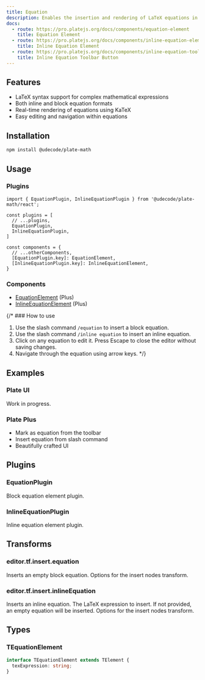 ```yaml
---
title: Equation
description: Enables the insertion and rendering of LaTeX equations in your editor.
docs:
  - route: https://pro.platejs.org/docs/components/equation-element
    title: Equation Element
  - route: https://pro.platejs.org/docs/components/inline-equation-element
    title: Inline Equation Element
  - route: https://pro.platejs.org/docs/components/inline-equation-toolbar-button
    title: Inline Equation Toolbar Button
---
```


<PackageInfo>

## Features

- LaTeX syntax support for complex mathematical expressions
- Both inline and block equation formats
- Real-time rendering of equations using KaTeX
- Easy editing and navigation within equations

</PackageInfo>

## Installation

```bash
npm install @udecode/plate-math
```

## Usage

### Plugins

```tsx
import { EquationPlugin, InlineEquationPlugin } from '@udecode/plate-math/react';
```

```tsx
const plugins = [
  // ...plugins,
  EquationPlugin,
  InlineEquationPlugin,
]
```

```tsx
const components = {
  // ...otherComponents,
  [EquationPlugin.key]: EquationElement,
  [InlineEquationPlugin.key]: InlineEquationElement,
}
```

### Components

- [EquationElement](https://pro.platejs.org/docs/components/equation-element) (Plus)
- [InlineEquationElement](https://pro.platejs.org/docs/components/inline-equation-element) (Plus)


{/* ### How to use

1. Use the slash command `/equation` to insert a block equation.
2. Use the slash command `/inline equation` to insert an inline equation.
3. Click on any equation to edit it. Press Escape to close the editor without saving changes.
4. Navigate through the equation using arrow keys. */}

## Examples

### Plate UI

Work in progress.

### Plate Plus

- Mark as equation from the toolbar
- Insert equation from slash command
- Beautifully crafted UI

<ComponentPreviewPro
  name="pro-iframe-demo"
  id="pro-equation"
  component="equation"
/>

## Plugins

### EquationPlugin

Block equation element plugin.

### InlineEquationPlugin

Inline equation element plugin.

## Transforms

### editor.tf.insert.equation

Inserts an empty block equation.
<APIParameters>
  <APIItem name="options" type="InsertNodesOptions">
    Options for the insert nodes transform.
  </APIItem>
</APIParameters>

### editor.tf.insert.inlineEquation

Inserts an inline equation.
<APIParameters>
  <APIItem name="texExpression" type="string" optional>
    The LaTeX expression to insert. If not provided, an empty equation will be inserted.
  </APIItem>
  <APIItem name="options" type="InsertNodesOptions" optional>
    Options for the insert nodes transform.
  </APIItem>
</APIParameters>

## Types

### TEquationElement

```typescript
interface TEquationElement extends TElement {
  texExpression: string;
}
```
